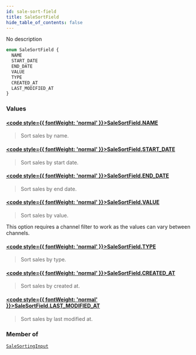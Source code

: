 ```yaml
---
id: sale-sort-field
title: SaleSortField
hide_table_of_contents: false
---
```








No description

```graphql
enum SaleSortField {
  NAME
  START_DATE
  END_DATE
  VALUE
  TYPE
  CREATED_AT
  LAST_MODIFIED_AT
}
```


### Values

#### [<code style={{ fontWeight: 'normal' }}>SaleSortField.<b>NAME</b></code>](#) 
> Sort sales by name.
> 

#### [<code style={{ fontWeight: 'normal' }}>SaleSortField.<b>START_DATE</b></code>](#) 
> Sort sales by start date.
> 

#### [<code style={{ fontWeight: 'normal' }}>SaleSortField.<b>END_DATE</b></code>](#) 
> Sort sales by end date.
> 

#### [<code style={{ fontWeight: 'normal' }}>SaleSortField.<b>VALUE</b></code>](#) 
> Sort sales by value.

This option requires a channel filter to work as the values can vary between channels.
> 

#### [<code style={{ fontWeight: 'normal' }}>SaleSortField.<b>TYPE</b></code>](#) 
> Sort sales by type.
> 

#### [<code style={{ fontWeight: 'normal' }}>SaleSortField.<b>CREATED_AT</b></code>](#) 
> Sort sales by created at.
> 

#### [<code style={{ fontWeight: 'normal' }}>SaleSortField.<b>LAST_MODIFIED_AT</b></code>](#) 
> Sort sales by last modified at.
> 



### Member of

[`SaleSortingInput`](../../../developer/api-reference/inputs/sale-sorting-input)  <Badge class="secondary" text="input"/>



